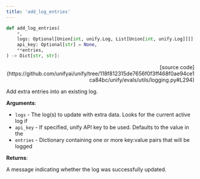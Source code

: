 ```yaml
---
title: 'add_log_entries'
---
```


```python
def add_log_entries(
    *,
    logs: Optional[Union[int, unify.Log, List[Union[int, unify.Log]]]] = None,
    api_key: Optional[str] = None,
    **entries,
) -> Dict[str, str]:
```

<p align="right">[source code](https://github.com/unifyai/unify/tree/118f812315de7656f0f3ff468f0ae94ce1ca84bc/unify/evals/utils/logging.py#L294)</p>

Add extra entries into an existing log.

**Arguments**:

- `logs` - The log(s) to update with extra data. Looks for the current active log if
- `api_key` - If specified, unify API key to be used. Defaults to the value in the
- `entries` - Dictionary containing one or more key:value pairs that will be logged



**Returns**:

A message indicating whether the log was successfully updated.